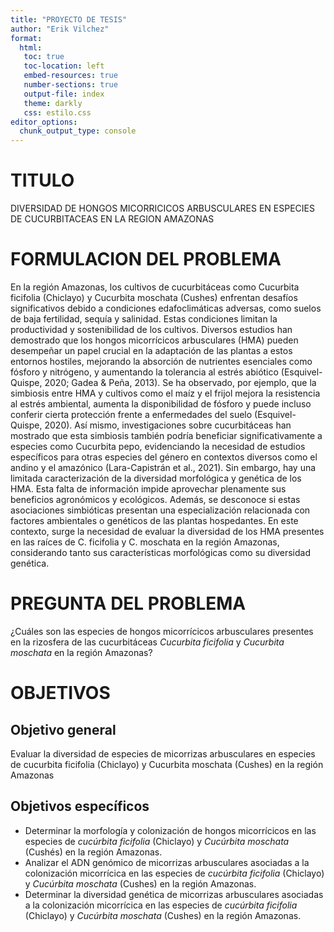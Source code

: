 ```yaml
---
title: "PROYECTO DE TESIS"
author: "Erik Vilchez"
format:
  html:
   toc: true
   toc-location: left
   embed-resources: true
   number-sections: true
   output-file: index
   theme: darkly
   css: estilo.css
editor_options: 
  chunk_output_type: console
---
```


# **TITULO**

DIVERSIDAD DE HONGOS MICORRICICOS ARBUSCULARES EN ESPECIES DE CUCURBITACEAS EN LA REGION AMAZONAS

# FORMULACION DEL PROBLEMA

En la región Amazonas, los cultivos de cucurbitáceas como Cucurbita ficifolia (Chiclayo) y Cucurbita moschata (Cushes) enfrentan desafíos significativos debido a condiciones edafoclimáticas adversas, como suelos de baja fertilidad, sequía y salinidad. Estas condiciones limitan la productividad y sostenibilidad de los cultivos. Diversos estudios han demostrado que los hongos micorrícicos arbusculares (HMA) pueden desempeñar un papel crucial en la adaptación de las plantas a estos entornos hostiles, mejorando la absorción de nutrientes esenciales como fósforo y nitrógeno, y aumentando la tolerancia al estrés abiótico (Esquivel-Quispe, 2020; Gadea & Peña, 2013).
Se ha observado, por ejemplo, que la simbiosis entre HMA y cultivos como el maíz y el frijol mejora la resistencia al estrés ambiental, aumenta la disponibilidad de fósforo y puede incluso conferir cierta protección frente a enfermedades del suelo (Esquivel-Quispe, 2020). Así mismo, investigaciones sobre cucurbitáceas han mostrado que esta simbiosis también podría beneficiar significativamente a especies como Cucurbita pepo, evidenciando la necesidad de estudios específicos para otras especies del género en contextos diversos como el andino y el amazónico (Lara-Capistrán et al., 2021).
Sin embargo, hay una limitada caracterización de la diversidad morfológica y genética de los HMA. Esta falta de información impide aprovechar plenamente sus beneficios agronómicos y ecológicos. Además, se desconoce si estas asociaciones simbióticas presentan una especialización relacionada con factores ambientales o genéticos de las plantas hospedantes. 
En este contexto, surge la necesidad de evaluar la diversidad de los HMA presentes en las raíces de C. ficifolia y C. moschata en la región Amazonas, considerando tanto sus características morfológicas como su diversidad genética. 

# PREGUNTA DEL PROBLEMA

¿Cuáles son las especies de hongos micorrícicos arbusculares presentes en la rizosfera de las cucurbitáceas *Cucurbita ficifolia* y *Cucurbita moschata* en la región Amazonas?

# **OBJETIVOS**

## **Objetivo general**

Evaluar la diversidad de especies de micorrizas arbusculares en especies de cucurbita ficifolia (Chiclayo) y Cucurbita moschata (Cushes) en la región Amazonas

## **Objetivos específicos**

- Determinar la morfología y colonización de hongos micorrícicos en las especies de *cucúrbita ficifolia* (Chiclayo) y *Cucúrbita moschata* (Cushés) en la región Amazonas.
- Analizar el ADN genómico de micorrizas arbusculares asociadas a la colonización micorrícica en las especies de *cucúrbita ficifolia* (Chiclayo) y *Cucúrbita moschata* (Cushes) en la región Amazonas.
- Determinar la diversidad genética de micorrizas arbusculares asociadas a la colonización micorrícica en las especies de *cucúrbita ficifolia* (Chiclayo) y *Cucúrbita moschata* (Cushes) en la región Amazonas.











